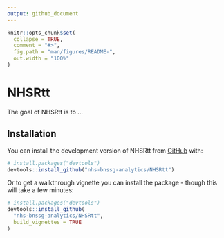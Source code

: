 ```yaml
---
output: github_document
---
```


<!-- README.md is generated from README.Rmd. Please edit that file -->

```r
knitr::opts_chunk$set(
  collapse = TRUE,
  comment = "#>",
  fig.path = "man/figures/README-",
  out.width = "100%"
)
```

# NHSRtt

<!-- badges: start -->
<!-- badges: end -->

The goal of NHSRtt is to ...

## Installation

You can install the development version of NHSRtt from [GitHub](https://github.com/) with:

``` r
# install.packages("devtools")
devtools::install_github("nhs-bnssg-analytics/NHSRtt")

```
Or to get a walkthrough vignette you can install the package - though this will take a few minutes:

``` r
# install.packages("devtools")
devtools::install_github(
  "nhs-bnssg-analytics/NHSRtt",
  build_vignettes = TRUE
)

```

